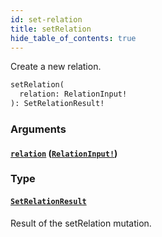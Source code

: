 ```yaml
---
id: set-relation
title: setRelation
hide_table_of_contents: true
---
```



Create a new relation.

```graphql
setRelation(
  relation: RelationInput!
): SetRelationResult!
```


### Arguments

#### [`relation`](#) ([`RelationInput!`](/schema/inputs/relation-input))




### Type

#### [`SetRelationResult`](/schema/objects/set-relation-result)

Result of the setRelation mutation.




